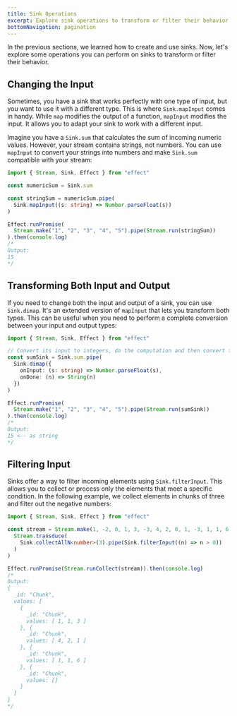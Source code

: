 ```yaml
---
title: Sink Operations
excerpt: Explore sink operations to transform or filter their behavior. Learn to adapt sinks for different input types using `Sink.mapInput`. Discover how `Sink.dimap` allows complete conversion between input and output types. Utilize `Sink.filterInput` to selectively process elements based on specific conditions.
bottomNavigation: pagination
---
```


In the previous sections, we learned how to create and use sinks. Now, let's explore some operations you can perform on sinks to transform or filter their behavior.

## Changing the Input

Sometimes, you have a sink that works perfectly with one type of input, but you want to use it with a different type. This is where `Sink.mapInput` comes in handy. While `map` modifies the output of a function, `mapInput` modifies the input. It allows you to adapt your sink to work with a different input.

Imagine you have a `Sink.sum` that calculates the sum of incoming numeric values. However, your stream contains strings, not numbers. You can use `mapInput` to convert your strings into numbers and make `Sink.sum` compatible with your stream:

```ts twoslash
import { Stream, Sink, Effect } from "effect"

const numericSum = Sink.sum

const stringSum = numericSum.pipe(
  Sink.mapInput((s: string) => Number.parseFloat(s))
)

Effect.runPromise(
  Stream.make("1", "2", "3", "4", "5").pipe(Stream.run(stringSum))
).then(console.log)
/*
Output:
15
*/
```

## Transforming Both Input and Output

If you need to change both the input and output of a sink, you can use `Sink.dimap`. It's an extended version of `mapInput` that lets you transform both types. This can be useful when you need to perform a complete conversion between your input and output types:

```ts twoslash
import { Stream, Sink, Effect } from "effect"

// Convert its input to integers, do the computation and then convert them back to a string
const sumSink = Sink.sum.pipe(
  Sink.dimap({
    onInput: (s: string) => Number.parseFloat(s),
    onDone: (n) => String(n)
  })
)

Effect.runPromise(
  Stream.make("1", "2", "3", "4", "5").pipe(Stream.run(sumSink))
).then(console.log)
/*
Output:
15 <-- as string
*/
```

## Filtering Input

Sinks offer a way to filter incoming elements using `Sink.filterInput`. This allows you to collect or process only the elements that meet a specific condition. In the following example, we collect elements in chunks of three and filter out the negative numbers:

```ts twoslash
import { Stream, Sink, Effect } from "effect"

const stream = Stream.make(1, -2, 0, 1, 3, -3, 4, 2, 0, 1, -3, 1, 1, 6).pipe(
  Stream.transduce(
    Sink.collectAllN<number>(3).pipe(Sink.filterInput((n) => n > 0))
  )
)

Effect.runPromise(Stream.runCollect(stream)).then(console.log)
/*
Output:
{
  _id: "Chunk",
  values: [
    {
      _id: "Chunk",
      values: [ 1, 1, 3 ]
    }, {
      _id: "Chunk",
      values: [ 4, 2, 1 ]
    }, {
      _id: "Chunk",
      values: [ 1, 1, 6 ]
    }, {
      _id: "Chunk",
      values: []
    }
  ]
}
*/
```

